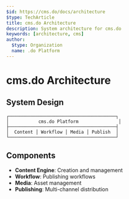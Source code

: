 ```yaml
---
$id: https://cms.do/docs/architecture
$type: TechArticle
title: cms.do Architecture
description: System architecture for cms.do
keywords: [architecture, cms]
author:
  $type: Organization
  name: .do Platform
---
```


# cms.do Architecture

## System Design

```
┌────────────────────────────────────────┐
│           cms.do Platform               │
├────────────────────────────────────────┤
│  Content │ Workflow │ Media │ Publish  │
└────────────────────────────────────────┘
```

## Components

- **Content Engine**: Creation and management
- **Workflow**: Publishing workflows
- **Media**: Asset management
- **Publishing**: Multi-channel distribution
